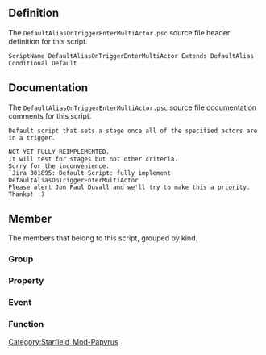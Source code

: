 {{Script_Object_Summary
| title = DefaultAliasOnTriggerEnterMultiActor
| name = [[SFM:Script-DefaultAliasOnTriggerEnterMultiActor|DefaultAliasOnTriggerEnterMultiActor]]
| extends = [[SFM:Script-DefaultAlias|DefaultAlias]] → [[SFM:Script-DefaultAliasParent|DefaultAliasParent]] → [[SFM:Script-ReferenceAlias|ReferenceAlias]] → [[SFM:Script-Alias|Alias]] → [[SFM:Script-ScriptObject|ScriptObject]]
| flags = Conditional, Default
}}


== Definition ==
The <code>DefaultAliasOnTriggerEnterMultiActor.psc</code> source file header definition for this script.

<source lang="papyrus">
ScriptName DefaultAliasOnTriggerEnterMultiActor Extends DefaultAlias Conditional Default
</source>


== Documentation ==
The <code>DefaultAliasOnTriggerEnterMultiActor.psc</code> source file documentation comments for this script.

<source>
Default script that sets a stage once all of the specified actors are in a trigger.

NOT YET FULLY REIMPLEMENTED.
It will test for stages but not other criteria.
Sorry for the inconvenience.
`Jira 301895: Default Script: fully implement DefaultAliasOnTriggerEnterMultiActor `
Please alert Jon Paul Duvall and we'll try to make this a priority.
Thanks! :)
</source>


== Member ==
The members that belong to this script, grouped by kind.

=== Group ===
{{Script_Object_Member_Summary
| title = Required_Properties
| script = [[SFM:Script-DefaultAliasOnTriggerEnterMultiActor|DefaultAliasOnTriggerEnterMultiActor]]
| name = [[SFM:Script-DefaultAliasOnTriggerEnterMultiActor/Required_Properties|Required_Properties]]
| kind = Group
}}

{{Script_Object_Member_Summary
| title = Optional_Properties
| script = [[SFM:Script-DefaultAliasOnTriggerEnterMultiActor|DefaultAliasOnTriggerEnterMultiActor]]
| name = [[SFM:Script-DefaultAliasOnTriggerEnterMultiActor/Optional_Properties|Optional_Properties]]
| kind = Group
}}

=== Property ===
{{Script_Object_Member_Summary
| title = AllTargetsInTrigger
| script = [[SFM:Script-DefaultAliasOnTriggerEnterMultiActor|DefaultAliasOnTriggerEnterMultiActor]]
| name = [[SFM:Script-DefaultAliasOnTriggerEnterMultiActor/AllTargetsInTrigger|AllTargetsInTrigger]]
| kind = Property
| flags = Auto Hidden Conditional
| returns = bool
| parameters = false
| documentation = Are all TriggerAliases in this trigger?
}}

=== Event ===
{{Script_Object_Member_Summary
| title = OnTriggerEnter
| script = [[SFM:Script-DefaultAliasOnTriggerEnterMultiActor|DefaultAliasOnTriggerEnterMultiActor]]
| name = [[SFM:Script-DefaultAliasOnTriggerEnterMultiActor/OnTriggerEnter|OnTriggerEnter]]
| kind = Event
| parameters = ObjectReference triggerRef
}}

{{Script_Object_Member_Summary
| title = OnTriggerLeave
| script = [[SFM:Script-DefaultAliasOnTriggerEnterMultiActor|DefaultAliasOnTriggerEnterMultiActor]]
| name = [[SFM:Script-DefaultAliasOnTriggerEnterMultiActor/OnTriggerLeave|OnTriggerLeave]]
| kind = Event
| parameters = ObjectReference triggerRef
}}

=== Function ===
{{Script_Object_Member_Summary
| title = CheckForTargetsInTrigger
| script = [[SFM:Script-DefaultAliasOnTriggerEnterMultiActor|DefaultAliasOnTriggerEnterMultiActor]]
| name = [[SFM:Script-DefaultAliasOnTriggerEnterMultiActor/CheckForTargetsInTrigger|CheckForTargetsInTrigger]]
| kind = Function
}}

{{Script_Object_Member_Summary
| title = AreAllTargetsInTrigger
| script = [[SFM:Script-DefaultAliasOnTriggerEnterMultiActor|DefaultAliasOnTriggerEnterMultiActor]]
| name = [[SFM:Script-DefaultAliasOnTriggerEnterMultiActor/AreAllTargetsInTrigger|AreAllTargetsInTrigger]]
| kind = Function
| returns = bool
}}


[[Category:Starfield_Mod-Papyrus]]
